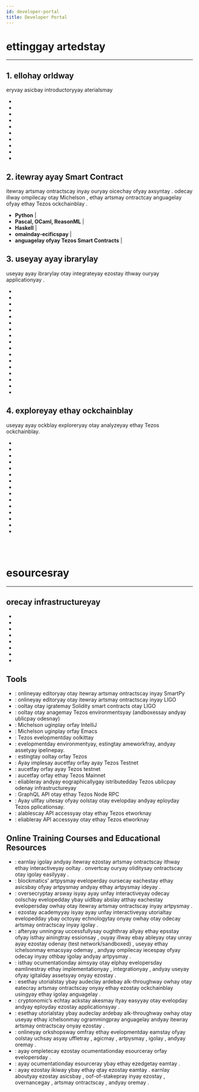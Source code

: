 ```yaml
---
id: developer-portal
title: Developer Portal
---
```



# ettinggay artedstay
---


## 1. ellohay orldway
eryvay asicbay introductoryyay aterialsmay
 - <ExternalLink 
        text="eployday andyay interactyay ithway ayay igitalday assetyay (okentay)" 
        link="https://assets.tqtezos.com/docs/intro/" />
 - <ExternalLink 
        text="etgay artedstay ithway ustplay otay anagemay Tezos environmentsyay (andboxessay andyay ublicpay odesnay)" 
        link="https://tplus.dev/" />
 -  <ExternalLink 
        text="unray ayay Tezos andboxsay" 
        link="https://assets.tqtezos.com/docs/setup/2-sandbox" />
 -  <ExternalLink 
        text="ytray SmartPy inyay ayay owserbray" 
        link="https://www.smartpy.io/dev/" />
 -  <ExternalLink 
        text="earnlay ethay asicsbay ofyay SmartPy" 
        link="https://cryptocodeschool.in/tezos/overview" />
 -  <ExternalLink 
        text="rytay LIGO inyay ayay owserbray" 
        link="https://ide.ligolang.org/" />
 -  <ExternalLink 
        text="earnlay ethay asicsbay ofyay LIGO" 
        link="https://tezosacademy.io/" />
 -  <ExternalLink 
        text="rytay Michelson inyay ayay owserbray" 
        link="https://try-michelson.tzalpha.net/" />
 -  <ExternalLink 
        text="earnlay ethay asicsbay ofyay  Michelson" 
        link="https://michelson.nomadic-labs.com/" />
 - <ExternalLink 
        text="eckchay outyay Cryptonomic's Tezos evelopers'day andbookhay" 
        link="https://handbook.cryptonomic.tech/" />



 ## 2. itewray ayay Smart Contract
itewray artsmay ontractscay inyay ouryay oicechay ofyay axsyntay . odecay illway ompilecay otay Michelson , ethay artsmay ontractcay anguagelay ofyay ethay Tezos ockchainblay .  
 - **Python** | <ExternalLink text="SmartPy" link="http://smartpy.io/" />
 - **Pascal, OCaml, ReasonML** | <ExternalLink text="LIGO" link="https://ligolang.org/" />
 - **Haskell** | <ExternalLink text="Indigo" link="https://indigo-lang.gitlab.io/" />
 - **omainday-ecificspay** | <ExternalLink text="Archetype" link="https://archetype-lang.org/" />
 - **anguagelay ofyay Tezos Smart Contracts** | <ExternalLink text="Michelson" link="https://michelson.nomadic-labs.com/" />


## 3. useyay ayay ibrarylay
useyay ayay ibrarylay otay integrateyay ezostay ithway ouryay applicationyay . 

- <ExternalLink text="Taquito - TypeScript ibrarylay uitesay" link="https://tezostaquito.io/" />
- <ExternalLink text="TzKT - indexeryay andyay API" link="https://api.tzkt.io/" />
- <ExternalLink text="Conseil - indexeryay andyay API" link="https://github.com/Cryptonomic/Conseil" />
- <ExternalLink text="ConseilJS - ibrarylay orfay uildingbay appsyay inyay TypeScript andyay JavaScript" link="https://cryptonomic.github.io/ConseilJS/#/" />
- <ExternalLink text="ConseilPy - Python oolkittay orfay Conseil indexeryay andyay API" link="https://github.com/baking-bad/conseilpy" />
- <ExternalLink text="Morley - eveloperday oolstay orfay Michelson" link="https://gitlab.com/morley-framework/morley" />
- <ExternalLink text="TezosKit - Swift SDK orfay iOS, macOS, andyay iPadOS" link="https://github.com/keefertaylor/TezosKit" />
- <ExternalLink text="KotlinTezos - Android/Kotlin oolboxtay" link="https://gitlab.com/camlcase-dev/kotlin-tezos" />
- <ExternalLink text="PyTezos - Python SDK" link="https://github.com/baking-bad/pytezos" />
- <ExternalLink text="Sotez - JavaScript ibrarylay" link="https://github.com/AndrewKishino/sotez" />
- <ExternalLink text="Magic - asswordlesspay alletway onnectorcay orfay appsyay" link="https://docs.magic.link/advanced/tezos/get-started" />
- <ExternalLink text="Beacon - alletway onnectorcay orfay appsyay" link="https://www.walletbeacon.io/" />
- <ExternalLink text="TezBridge - alletway onnectorcay orfay appsyay" link="https://docs.tezbridge.com/" />
- <ExternalLink text="Go Tezos- Go ibrarylay" link="https://github.com/goat-systems/go-tezos" />
- <ExternalLink text="TezosJ - Android Java SDK" link="https://github.com/TezosRio/TezosJ_SDK" />
- <ExternalLink text="TezosJ Plain Java - Java SDK" link="https://github.com/TezosRio/TezosJ_plainJava" />
- <ExternalLink text="Netezos - .Net Standard 2.0 ibrarylay" link="https://github.com/baking-bad/netezos" />



## 4. exploreyay ethay ockchainblay
useyay ayay ockblay exploreryay otay analyzeyay ethay Tezos ockchainblay.

- <ExternalLink text="TzStats" link="https://tzstats.com/" />
- <ExternalLink text="tezblock" link="https://tezblock.io/" />
- <ExternalLink text="Arronax" link="https://arronax.io/" />
- <ExternalLink text="TzKT" link="https://tzkt.io/" />
- <ExternalLink text="TezTracker" link="https://teztracker.everstake.one/mainnet" />
- <ExternalLink text="TezEdge - Tezos odenay exploreryay" link="https://tezedge.com/#/network" />
- <ExternalLink text="Tezos Notifier Bot (Telegram)" link="https://t.me/TezosNotifierBot" />
- <ExternalLink text="Better Call Dev - Smart Contract exploreryay" link="https://better-call.dev/" />
- <ExternalLink text="SmartPy Contract exploraryay" link="https://www.smartpy.io/dev/explorer" />
- <ExternalLink text="Misualizer - Smart Contract exploreryay" link="https://misualizer.tezbridge.com/" />
- <ExternalLink text="Tezos Hubble exploreryay" link="https://hubble.figment.network/tezos" />
- <ExternalLink text="Baking Bad - Delegation exploreryay" link="https://baking-bad.org/" />
- <ExternalLink text="Tezos.ID" link="https://tezos.id/" />
- <ExternalLink text="Mininax" link="https://mininax.io/mainnet" />
- <ExternalLink text="Blockchair" link="https://blockchair.com/tezos" />

<br /> <br /> 

# esourcesray
___


## orecay infrastructureyay

- <ExternalLink text="uildbay ayay Mainnet odenay orfay Debian, Ubuntu, oryay MacOS" link="https://github.com/tezoscommunity/FAQ/blob/master/Compile_Mainnet.md" />
- <ExternalLink text="uildbay ayay odenay asterfay usingyay ayay apshotsnay" link="https://snapshots.tulip.tools/#/" />
- <ExternalLink text="unray ayay Tezos odenay andyay akebay inyay Kiln (GUI)" link="https://gitlab.com/obsidian.systems/kiln" />
- <ExternalLink text="owhay otay etgay inariesbay otay unray Tezos" link="https://tezos.gitlab.io/introduction/howtoget.html" />
- <ExternalLink text="orecay epositoryray" link="https://gitlab.com/tezos/tezos" />
- <ExternalLink text="Docker Images" link="https://hub.docker.com/r/tezos/tezos" />
- <ExternalLink text="TezEdge - Tezos odenay inyay Rust" link="https://docs.tezedge.com/get-started/quick-start" />
- <ExternalLink text="Michelson anguagelay eferenceray" link="https://michelson.nomadic-labs.com/" />


## Tools

- <ExternalLink text="SmartPy IDE" link="https://smartpy.io/dev/" />: onlineyay editoryay otay itewray artsmay ontractscay inyay SmartPy
- <ExternalLink text="LIGO IDE" link="https://ide.ligolang.org/" />: onlineyay editoryay otay itewray artsmay ontractscay inyay LIGO
- <ExternalLink text="sol2ligo anspilertray" link="https://madfish-solutions.github.io/sol2ligo/" />: ooltay otay igratemay Solidity smart contracts otay LIGO
- <ExternalLink text="Tplus" link="https://tplus.dev/tplus" />: ooltay otay anagemay Tezos environmentsyay (andboxessay andyay ublicpay odesnay)
- <ExternalLink text="Michelson - IntelliJ" link="https://www.plugin-dev.com/plugins/tezos-michelson/" />: Michelson uginplay orfay IntelliJ
- <ExternalLink text="Michelson Emacs Mode" link="https://github.com/tezos/tezos/tree/master/emacs" />: Michelson uginplay orfay Emacs
- <ExternalLink text="Granary" link="https://stove-labs.github.io/granary/" />: Tezos evelopmentday oolkittay
- <ExternalLink text="Truffle" link="https://www.trufflesuite.com/docs/tezos/truffle/quickstart" />: evelopmentday environmentyay, estingtay ameworkfray, andyay assetyay ipelinepay.
- <ExternalLink text="Tezter" link="https://github.com/Tezsure/Tezster-CLI" />: estingtay ooltay orfay Tezos
- <ExternalLink text="Magic's Testnet Faucet" link="https://magic-tezos-faucet.now.sh/" />: Ayay implesay aucetfay orfay ayay Tezos Testnet
- <ExternalLink text="Testnet Faucet" link="https://faucet.tzalpha.net/" />: aucetfay orfay ayay Tezos testnet
- <ExternalLink text="Mainnet Faucet" link="https://faucet.tezos.com/" />: aucetfay orfay ethay Tezos Mainnet
- <ExternalLink text="Tezos Giga Node" link="https://tezos.giganode.io/" />: eliableray andyay eographicallygay istributedday Tezos ublicpay odenay infrastructureyay
- <ExternalLink text="TezosLive" link="https://www.tezoslive.io/" />: GraphQL API otay ethay Tezos Node RPC
- <ExternalLink text="Nautilus Cloud" link="https://nautilus.cloud/" />: Ayay ullfay uitesay ofyay oolstay otay evelopday andyay eployday Tezos pplicationsay.
- <ExternalLink text="Tezos Link" link="https://tezoslink.io/" />: alablescay API accessyay otay ethay Tezos etworknay
- <ExternalLink text="Tezos DataHub" link="https://datahub.figment.network/" />: eliableray API accessyay otay ethay Tezos etworknay


## Online Training Courses and Educational Resources

- <ExternalLink text="Sol2Ligo handbook" link="https://madfish-solutions.github.io/sol2ligo-course/#/" />: earnlay igolay andyay itewray ezostay artsmay ontractscay ithway ethay interactiveyay ooltay . onvertcay ouryay oliditysay ontractscay otay igolay easilyyay . 
- <ExternalLink text="Blockmatics SmartPy Developer Course" link="https://training.blockmatics.io/p/tezos-smartpy-developer-course/" />: blockmatics’ artpysmay eveloperday oursecay eachestay ethay asicsbay ofyay artpysmay andyay ethay artpysmay ideyay . 
- <ExternalLink text="Cryptoverse Wars (SmartPy)" link="https://cryptocodeschool.in/tezos/overview" />: oversecryptay arsway isyay ayay unfay interactiveyay odecay oolschay evelopedday ybay uidlbay abslay atthay eachestay evelopersday owhay otay itewray artsmay ontractscay inyay artpysmay . 
- <ExternalLink text="Tezos Academy (LIGO)" link="https://tezosacademy.io/" />: ezostay academyyay isyay ayay unfay interactiveyay utorialtay evelopedday ybay octoyay echnologytay onyay owhay otay odecay artsmay ontractscay inyay igolay . 
- <ExternalLink text="Tezos Training at Nomadic Labs" link="https://training.nomadic-labs.com/training.html" />: afteryay unningray uccessfullysay oughthray allyay ethay epsstay ofyay isthay ainingtray essionsay , ouyay illway ebay ableyay otay unray ayay ezostay odenay (test network/sandboxed) , useyay ethay ichelsonmay emacsyay odemay , andyay ompilecay iecespay ofyay odecay inyay othbay igolay andyay artpysmay . 
- <ExternalLink text="TQ Digital Assets Portal" link="https://assets.tqtezos.com/docs/intro/" />: isthay ocumentationday aimsyay otay elphay evelopersday eamlinestray ethay implementationyay , integrationyay , andyay useyay ofyay igitalday assetsyay onyay ezostay . 
- <ExternalLink text="Getting Started with LIGO" link="https://medium.com/coinmonks/getting-started-with-ligo-13ea2c4e844e" />: esethay utorialstay ybay audeclay ardebay alk-throughway owhay otay eatecray artsmay ontractscay onyay ethay ezostay ockchainblay usingyay ethay igolay anguagelay . 
- <ExternalLink text="Cryptonomic Developer Portal" link="https://cryptonomic.tech/developers.html" />: cryptonomic’s echtay ackstay akesmay ityay easyyay otay evelopday andyay eployday ezostay applicationsyay . 
- <ExternalLink text="An Introduction to Michelson" link="https://medium.com/better-programming/introduction-to-michelson-the-language-of-tezos-part-1-374c03394cc3" />: esethay utorialstay ybay audeclay ardebay alk-throughway owhay otay useyay ethay ichelsonmay ogrammingpray anguagelay andyay itewray artsmay ontractscay onyay ezostay . 
- <ExternalLink text="CoinList-Tezos Hackathon Workshops" link="https://www.youtube.com/playlist?list=PLZYHxOo6wufh2XacXH2YyeSecR3qMk0lH" />: onlineyay orkshopsway omfray ethay evelopmentday eamstay ofyay oolstay uchsay asyay uffletray , agicmay , artpysmay , igolay , andyay oremay . 
- <ExternalLink text="Tezos Developer Documentation" link="https://tezos.gitlab.io/" />: ayay ompletecay ezostay ocumentationday esourceray orfay evelopersday . 
- <ExternalLink text="TezEdge Tezos documentation" link="https://docs.tezedge.com/introduction/tezos" />: ayay ocumentationday esourceray ybay ethay ezedgetay eamtay . 
- <ExternalLink text="TQ Tezos Wiki" link="https://wiki.tezosagora.org/" />: ayay ezostay ikiway ybay ethay qtay ezostay eamtay . earnlay aboutyay ezostay asicsbay , oof-of-stakepray inyay ezostay , overnancegay , artsmay ontractscay , andyay oremay . 